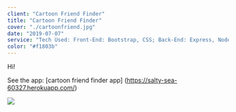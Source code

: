 ```yaml
---
client: "Cartoon Friend Finder"
title: "Cartoon Friend Finder"
cover: "./cartoonfriend.jpg"
date: "2019-07-07"
service: "Tech Used: Front-End: Bootstrap, CSS; Back-End: Express, Node.js, AJAX"
color: "#f1803b"
---
```


Hi!

See the app: [cartoon friend finder app] (https://salty-sea-60327.herokuapp.com/)


![](./cartoonfriend.jpg)
